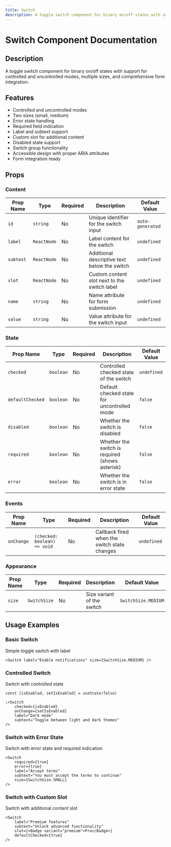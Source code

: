 ```yaml
---
title: Switch
description: A toggle switch component for binary on/off states with support for controlled and uncontrolled modes, multiple sizes, and comprehensive form integration.
---
```


# Switch Component Documentation

## Description

A toggle switch component for binary on/off states with support for controlled and uncontrolled modes, multiple sizes, and comprehensive form integration.

## Features

- Controlled and uncontrolled modes
- Two sizes (small, medium)
- Error state handling
- Required field indication
- Label and subtext support
- Custom slot for additional content
- Disabled state support
- Switch group functionality
- Accessible design with proper ARIA attributes
- Form integration ready

## Props

### Content

| Prop Name | Type        | Required | Description                                  | Default Value    |
| --------- | ----------- | -------- | -------------------------------------------- | ---------------- |
| `id`      | `string`    | No       | Unique identifier for the switch input       | `auto-generated` |
| `label`   | `ReactNode` | No       | Label content for the switch                 | `undefined`      |
| `subtext` | `ReactNode` | No       | Additional descriptive text below the switch | `undefined`      |
| `slot`    | `ReactNode` | No       | Custom content slot next to the switch label | `undefined`      |
| `name`    | `string`    | No       | Name attribute for form submission           | `undefined`      |
| `value`   | `string`    | No       | Value attribute for the switch input         | `undefined`      |

### State

| Prop Name        | Type      | Required | Description                                     | Default Value |
| ---------------- | --------- | -------- | ----------------------------------------------- | ------------- |
| `checked`        | `boolean` | No       | Controlled checked state of the switch          | `undefined`   |
| `defaultChecked` | `boolean` | No       | Default checked state for uncontrolled mode     | `false`       |
| `disabled`       | `boolean` | No       | Whether the switch is disabled                  | `false`       |
| `required`       | `boolean` | No       | Whether the switch is required (shows asterisk) | `false`       |
| `error`          | `boolean` | No       | Whether the switch is in error state            | `false`       |

### Events

| Prop Name  | Type                         | Required | Description                                  | Default Value |
| ---------- | ---------------------------- | -------- | -------------------------------------------- | ------------- |
| `onChange` | `(checked: boolean) => void` | No       | Callback fired when the switch state changes | `undefined`   |

### Appearance

| Prop Name | Type         | Required | Description                | Default Value       |
| --------- | ------------ | -------- | -------------------------- | ------------------- |
| `size`    | `SwitchSize` | No       | Size variant of the switch | `SwitchSize.MEDIUM` |

## Usage Examples

### Basic Switch

Simple toggle switch with label

```tsx
<Switch label="Enable notifications" size={SwitchSize.MEDIUM} />
```

### Controlled Switch

Switch with controlled state

```tsx
const [isEnabled, setIsEnabled] = useState(false)

;<Switch
    checked={isEnabled}
    onChange={setIsEnabled}
    label="Dark mode"
    subtext="Toggle between light and dark themes"
/>
```

### Switch with Error State

Switch with error state and required indication

```tsx
<Switch
    required={true}
    error={true}
    label="Accept terms"
    subtext="You must accept the terms to continue"
    size={SwitchSize.SMALL}
/>
```

### Switch with Custom Slot

Switch with additional content slot

```tsx
<Switch
    label="Premium features"
    subtext="Unlock advanced functionality"
    slot={<Badge variant="premium">Pro</Badge>}
    defaultChecked={true}
/>
```
